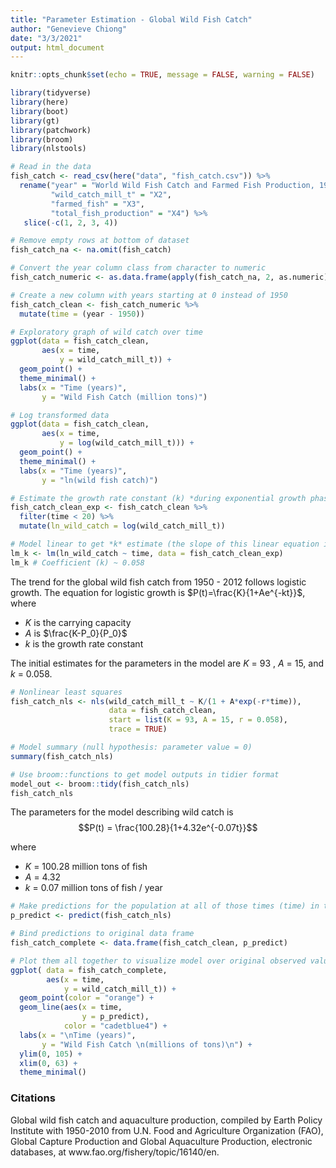 ```yaml
---
title: "Parameter Estimation - Global Wild Fish Catch"
author: "Genevieve Chiong"
date: "3/3/2021"
output: html_document
---
```


```r
knitr::opts_chunk$set(echo = TRUE, message = FALSE, warning = FALSE)

library(tidyverse)
library(here)
library(boot)
library(gt)
library(patchwork)
library(broom)
library(nlstools)
```


```r
# Read in the data
fish_catch <- read_csv(here("data", "fish_catch.csv")) %>% 
  rename("year" = "World Wild Fish Catch and Farmed Fish Production, 1950-2012",
         "wild_catch_mill_t" = "X2",
         "farmed_fish" = "X3", 
         "total_fish_production" = "X4") %>% 
   slice(-c(1, 2, 3, 4))

# Remove empty rows at bottom of dataset
fish_catch_na <- na.omit(fish_catch)

# Convert the year column class from character to numeric 
fish_catch_numeric <- as.data.frame(apply(fish_catch_na, 2, as.numeric))

# Create a new column with years starting at 0 instead of 1950 
fish_catch_clean <- fish_catch_numeric %>% 
  mutate(time = (year - 1950))
```


```r
# Exploratory graph of wild catch over time
ggplot(data = fish_catch_clean,
       aes(x = time,
           y = wild_catch_mill_t)) +
  geom_point() +
  theme_minimal() +
  labs(x = "Time (years)", 
       y = "Wild Fish Catch (million tons)")

# Log transformed data
ggplot(data = fish_catch_clean, 
       aes(x = time, 
           y = log(wild_catch_mill_t))) +
  geom_point() +
  theme_minimal() +
  labs(x = "Time (years)", 
       y = "ln(wild fish catch)")
```

```r
# Estimate the growth rate constant (k) *during exponential growth phase 
fish_catch_clean_exp <- fish_catch_clean %>% 
  filter(time < 20) %>% 
  mutate(ln_wild_catch = log(wild_catch_mill_t))

# Model linear to get *k* estimate (the slope of this linear equation is an estimate of the growth rate constant) 
lm_k <- lm(ln_wild_catch ~ time, data = fish_catch_clean_exp)
lm_k # Coefficient (k) ~ 0.058
```

The trend for the global wild fish catch from 1950 - 2012 follows logistic growth. The equation for logistic growth is $P(t)=\frac{K}{1+Ae^{-kt}}$, where

- $K$ is the carrying capacity
- $A$ is $\frac{K-P_0}{P_0}$
- $k$ is the growth rate constant

The initial estimates for the parameters in the model are $K$ = 93 , $A$ = 15, and $k$ = 0.058. 

```r
# Nonlinear least squares
fish_catch_nls <- nls(wild_catch_mill_t ~ K/(1 + A*exp(-r*time)),
                      data = fish_catch_clean,
                      start = list(K = 93, A = 15, r = 0.058),
                      trace = TRUE)

# Model summary (null hypothesis: parameter value = 0)
summary(fish_catch_nls)

# Use broom::functions to get model outputs in tidier format
model_out <- broom::tidy(fish_catch_nls)
fish_catch_nls
```
The parameters for the model describing wild catch is $$P(t) = \frac{100.28}{1+4.32e^{-0.07t}}$$

where

- $K$ = 100.28 million tons of fish
- $A$ = 4.32 
- $k$ = 0.07 million tons of fish / year


```r
# Make predictions for the population at all of those times (time) in the original data frame 
p_predict <- predict(fish_catch_nls)

# Bind predictions to original data frame 
fish_catch_complete <- data.frame(fish_catch_clean, p_predict)

# Plot them all together to visualize model over original observed values 
ggplot( data = fish_catch_complete,
        aes(x = time,
            y = wild_catch_mill_t)) +
  geom_point(color = "orange") + 
  geom_line(aes(x = time,
                y = p_predict),
            color = "cadetblue4") + 
  labs(x = "\nTime (years)", 
       y = "Wild Fish Catch \n(millions of tons)\n") +
  ylim(0, 105) +
  xlim(0, 63) +
  theme_minimal() 
```


### Citations 

Global wild fish catch and aquaculture production, compiled by Earth Policy Institute with 1950-2010 from U.N. Food and Agriculture Organization (FAO), Global Capture Production and Global Aquaculture Production, electronic databases, at www.fao.org/fishery/topic/16140/en.